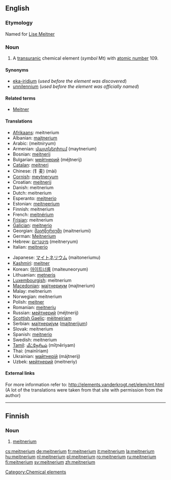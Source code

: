 {{see|Meitnerium}}
{{wikipedia}}
==English==

{{elements|Mt|hassium|Hs|darmstadtium|Ds}}

===Etymology===
Named for [[w:Lise Meitner|Lise Meitner]]

===Noun===
{{en-noun|-}}

# A [[transuranic]] chemical element (''symbol'' Mt) with [[atomic number]] 109.

====Synonyms====
* [[eka-iridium]] (''used before the element was discovered'')
* [[unnilennium]] (''used before the element was officially named'')

====Related terms====
* [[w:Lise Meitner|Meitner]]

====Translations====
{{top}}
* [[Afrikaans]]: meitnerium
* Albanian: [[majtnerium]]
* Arabic: {{Arab|[[ميتنريوم]]}} (meitníryum) {{m}}
* Armenian: [[մայտներիում]] (maytnerium)
* Bosnian: [[meitnerij]]
* Bulgarian: [[мейтнерий]] (méjtnerij) {{m}}
* [[Catalan]]: [[meitneri]]
* Chinese: (钅麦) (mài)
* [[Cornish]]: [[meytneryum]]
* Croatian: [[meitnerij]]
* Danish: meitnerium
* Dutch: meitnerium {{n}}
* Esperanto: [[mejtnerio]]
* Estonian: [[meitneerium]]
* Finnish: meitnerium
* French: [[meitnérium]] {{m}}
* [[Frisian]]: meitnerium
* [[Galician]]: [[meitnerio]]
* Georgian: [[მაიტნერიუმი]] (maitneriumi)
* German: [[Meitnerium]] {{n}}
* Hebrew: [[מיטנריום]] (meitneryum)
* Italian: [[meitnerio]] {{m}}
{{mid}}
* Japanese: [[マイトネリウム]] (maitoneriumu)
* [[Kashmiri]]: [[meitner]]
* Korean: [[마이트너륨]] (maiteuneoryum)
* Lithuanian: [[metneris]]
* [[Luxembourgish]]: meitnerium
* [[Macedonian]]: [[мајтнериум]] (majtnerium) {{m}}
* Malay: meitnerium
* Norwegian: meitnerium
* Polish: [[meitner]] {{m}}
* Romanian: [[meitneriu]] {{n}}
* Russian: [[мейтнерий]] (méjtnerij) {{m}}
* [[Scottish Gaelic]]: [[mèitneiriam]]
* Serbian: [[мајтнеријум]] ([[majtnerijum]]) {{m}}
* Slovak: meitnerium
* Spanish: [[meitnerio]] {{m}}
* Swedish: meitnerium
* [[Tamil]]: [[மீட்நேரியம்]] (mīţnēriyam)
* Thai: {{Thai|[[ไมต์นีเรียม]]}} (mainīriam)
* Ukrainian: [[майтнерій]] (májtnerij) {{m}}
* Uzbek: [[мейтнерий]] (meitneriy)
{{bottom}}

====External links====
For more information refer to:
http://elements.vanderkrogt.net/elem/mt.html
(A lot of the translations were taken from that site with permission from the author)

[[Category:Chemical elements]]

----

==Finnish==
{{wikipedia|lang=fi}}

===Noun===
{{fi-noun}}

# {{element|lang=fi}} [[#English|meitnerium]]

[[cs:meitnerium]]
[[de:meitnerium]]
[[fr:meitnerium]]
[[it:meitnerium]]
[[la:meitnerium]]
[[hu:meitnerium]]
[[nl:meitnerium]]
[[pl:meitnerium]]
[[ro:meitnerium]]
[[ru:meitnerium]]
[[fi:meitnerium]]
[[sv:meitnerium]]
[[zh:meitnerium]]